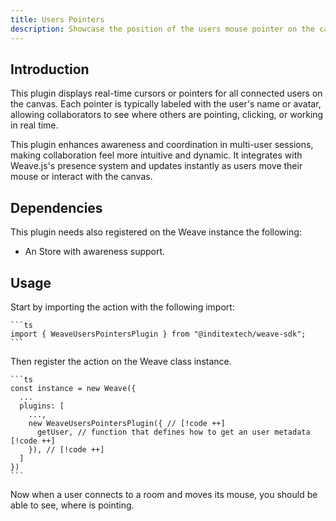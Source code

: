 ```yaml
---
title: Users Pointers
description: Showcase the position of the users mouse pointer on the canvas
---
```



## Introduction

This plugin displays real-time cursors or pointers for all connected users on the
canvas. Each pointer is typically labeled with the user's name or avatar, allowing
collaborators to see where others are pointing, clicking, or working in real time.

This plugin enhances awareness and coordination in multi-user sessions, making
collaboration feel more intuitive and dynamic. It integrates with Weave.js's
presence system and updates instantly as users move their mouse or interact with
the canvas.

## Dependencies

This plugin needs also registered on the Weave instance the following:

- An Store with awareness support.

## Usage

<Accordions>
  <Accordion title="1. Import the plugin" id="import-plugin">
    Start by importing the action with the following import:

    ```ts
    import { WeaveUsersPointersPlugin } from "@inditextech/weave-sdk";
    ```

  </Accordion>
  <Accordion title="2. Register the plugin" id="register-plugin">
    Then register the action on the Weave class instance.

    ```ts
    const instance = new Weave({
      ...
      plugins: [
        ...,
        new WeaveUsersPointersPlugin({ // [!code ++]
          getUser, // function that defines how to get an user metadata [!code ++]
        }), // [!code ++]
      ]
    })
    ```

  </Accordion>
  <Accordion title="3. Use the plugin" id="use-the-plugin">
    Now when a user connects to a room and moves its mouse, you should be able to see,
    where is pointing.

  </Accordion>
</Accordions>
